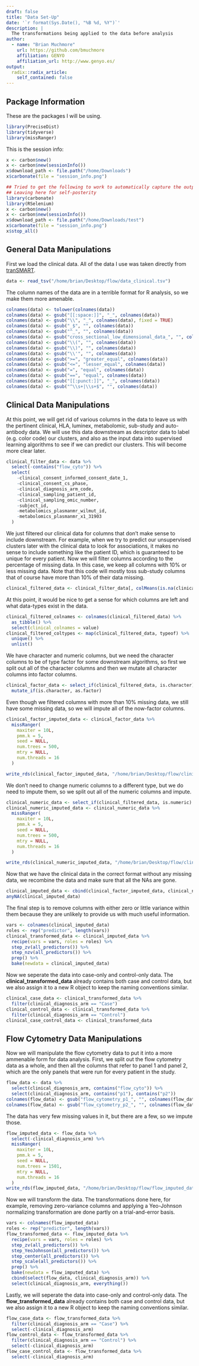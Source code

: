 ```yaml
---
draft: false
title: "Data Set-Up"
date: '`r format(Sys.Date(), "%B %d, %Y")`'
description: |
  The transformations being applied to the data before analysis
author:
  - name: "Brian Muchmore"
    url: https://github.com/bmuchmore
    affiliation: GENYO
    affiliation_url: http://www.genyo.es/
output:
  radix::radix_article:
    self_contained: false
---
```


## Package Information    

These are the packages I will be using.

```r
library(PreciseDist)
library(tidyverse)
library(missRanger)
```

This is the session info:    

```r


x <- carbon$new()
x <- carbon$new(sessionInfo())
x$download_path <- file.path("/home/Downloads")
x$carbonate(file = "session_info.png")
```

```r
## Tried to get the following to work to automatically capture the output of seesion info, but alas, could  not.
## Leaving here for self-posterity
library(carbonate)
library(RSelenium)
x <- carbon$new()
x <- carbon$new(sessionInfo())
x$download_path <- file.path("/home/Downloads/test")
x$carbonate(file = "session_info.png")
x$stop_all()
```
## General Data Manipulations    

First we load the clinical data. All of the data I use was taken directly from [tranSMART](https://transmart.quartzbio.com/transmart/login/auth).    

```r
data <- read_tsv("/home/brian/Desktop/flow/data_clinical.tsv")
```

The column names of the data are in a terrible format for R analysis, so we make them more amenable.    

```r
colnames(data) <- tolower(colnames(data))
colnames(data) <- gsub("[[:space:]]", "_", colnames(data))
colnames(data) <- gsub("\\", "_", colnames(data), fixed = TRUE)
colnames(data) <- gsub("_$", "", colnames(data))
colnames(data) <- gsub("^_", "", colnames(data))
colnames(data) <- gsub("cross_sectional_low_dimensional_data_", "", colnames(data))
colnames(data) <- gsub("\\(", "", colnames(data))
colnames(data) <- gsub("\\)", "", colnames(data))
colnames(data) <- gsub("\\'", "", colnames(data))
colnames(data) <- gsub(">=", "greater_equal", colnames(data))
colnames(data) <- gsub("<=", "lesser_equal", colnames(data))
colnames(data) <- gsub("=", "equal", colnames(data))
colnames(data) <- gsub("==", "equal", colnames(data))
colnames(data) <- gsub("[[:punct:]]", "_", colnames(data))
colnames(data) <- gsub("^\\s+|\\s+$", "", colnames(data))
```

## Clinical Data Manipulations    

At this point, we will get rid of various columns in the data to leave us with the pertinent clinical, HLA, luminex, metabolomic, sub-study and auto-antibody data. We will use this data downstream as descriptor data to label (e.g. color code) our clusters, and also as the input data into supervised learning algorithms to see if we can predict our clusters. This will become more clear later.    

```r
clinical_filter_data <- data %>%
  select(-contains("flow_cyto")) %>%
  select(
    -clinical_consent_informed_consent_date_1,
    -clinical_consent_cs_phase,
    -clinical_diagnosis_arm_code,
    -clinical_sampling_patient_id,
    -clinical_sampling_omic_number,
    -subject_id,
    -metabolomics_plasmanmr_wilmut_id,
    -metabolomics_plasmanmr_x1_31903
  )
```

We just filtered our clinical data for columns that don't make sense to include downstream. For example, when we try to predict our unsupervised clusters later with the clinical data to look for associations, it makes no sense to include something like the patient ID, which is guaranteed to be unique for every patient. Now we will filter columns according to the percentage of missing data. In this case, we keep all columns with 10% or less missing data. Note that this code will mostly toss sub-study columns that of course have more than 10% of their data missing.    

```r
clinical_filtered_data <- clinical_filter_data[, colMeans(is.na(clinical_filter_data)) <= 0.89]
```
  
At this point, it would be nice to get a sense for which columns are left and what data-types exist in the data.    

```r
clinical_filtered_colnames <- colnames(clinical_filtered_data) %>%
  as_tibble() %>%
  select(clinical_colnames = value)
clinical_filtered_coltypes <- map(clinical_filtered_data, typeof) %>%
  unique() %>%
  unlist()
```

We have character and numeric columns, but we need the character columns to be of type factor for some downstream algorithms, so first we split out all of the character columns and then we mutate all character columns into factor columns.    

```r
clinical_factor_data <- select_if(clinical_filtered_data, is.character) %>%
  mutate_if(is.character, as.factor)
```

Even though we filtered columns with more than 10% missing data, we still have some missing data, so we will impute all of the now-factor columns.    

```r
clinical_factor_imputed_data <- clinical_factor_data %>%
  missRanger(
    maxiter = 10L,
    pmm.k = 5,
    seed = NULL,
    num.trees = 500,
    mtry = NULL,
    num.threads = 16
  )

write_rds(clinical_factor_imputed_data, "/home/brian/Desktop/flow/clinical_factor_imputed_data.rds")
```

We don't need to change numeric columns to a different type, but we do need to impute them, so we split out all of the numeric columns and impute.    

```r
clinical_numeric_data <- select_if(clinical_filtered_data, is.numeric)
clinical_numeric_imputed_data <- clinical_numeric_data %>%
  missRanger(
    maxiter = 10L,
    pmm.k = 5,
    seed = NULL,
    num.trees = 500,
    mtry = NULL,
    num.threads = 16
  )

write_rds(clinical_numeric_imputed_data, "/home/brian/Desktop/flow/clinical_numeric_imputed_data.rds")
```

Now that we have the clinical data in the correct format without any missing data, we recombine the data and make sure that all the NAs are gone.    

```r
clinical_imputed_data <- cbind(clinical_factor_imputed_data, clinical_numeric_imputed_data)
anyNA(clinical_imputed_data)
```

The final step is to remove columns with either zero or little variance within them because they are unlikely to provide us with much useful information.    

```r
vars <- colnames(clinical_imputed_data)
roles <- rep("predictor", length(vars))
clinical_transformed_data <- clinical_imputed_data %>%
  recipe(vars = vars, roles = roles) %>%
  step_zv(all_predictors()) %>%
  step_nzv(all_predictors()) %>%
  prep() %>%
  bake(newdata = clinical_imputed_data)
```

Now we seperate the data into case-only and control-only data. The **clinical_transformed_data** already contains both case and control data, but we also assign it to a new R object to keep the naming conventions similar.  

```r
clinical_case_data <- clinical_transformed_data %>%
  filter(clinical_diagnosis_arm == "Case")
clinical_control_data <- clinical_transformed_data %>%
  filter(clinical_diagnosis_arm == "Control")
clinical_case_control_data <- clinical_transformed_data
```

## Flow Cytometry Data Manipulations    

Now we will manipulate the flow cytometry data to put it into a more ammenable form for data analysis. First, we split out the flow cytometry data as a whole, and then all the columns that refer to panel 1 and panel 2, which are the only panels that were run for every patient in the study.   

```r
flow_data <- data %>%
  select(clinical_diagnosis_arm, contains("flow_cyto")) %>%
  select(clinical_diagnosis_arm, contains("p1"), contains("p2"))
colnames(flow_data) <- gsub("flow_cytometry_p1_", "", colnames(flow_data))
colnames(flow_data) <- gsub("flow_cytometry_p2_", "", colnames(flow_data))
```

The data has very few missing values in it, but there are a few, so we impute those.    

```r
flow_imputed_data <- flow_data %>%
  select(-clinical_diagnosis_arm) %>%
  missRanger(
    maxiter = 10L,
    pmm.k = 5,
    seed = NULL,
    num.trees = 1501,
    mtry = NULL,
    num.threads = 16
  )
write_rds(flow_imputed_data, "/home/brian/Desktop/flow/flow_imputed_data.rds")
```

Now we will transform the data. The transformations done here, for example, removing zero-variance columns and applying a Yeo-Johnson normalizing transformation are done partly on a trial-and-error basis.    

```r
vars <- colnames(flow_imputed_data)
roles <- rep("predictor", length(vars))
flow_transformed_data <- flow_imputed_data %>%
  recipe(vars = vars, roles = roles) %>%
  step_zv(all_predictors()) %>%
  step_YeoJohnson(all_predictors()) %>%
  step_center(all_predictors()) %>%
  step_scale(all_predictors()) %>%
  prep() %>%
  bake(newdata = flow_imputed_data) %>%
  cbind(select(flow_data, clinical_diagnosis_arm)) %>%
  select(clinical_diagnosis_arm, everything())
```

Lastly, we will seperate the data into case-only and control-only data. The **flow_transformed_data** already contains both case and control data, but we also assign it to a new R object to keep the naming conventions similar.  

```r
flow_case_data <- flow_transformed_data %>%
  filter(clinical_diagnosis_arm == "Case") %>%
  select(-clinical_diagnosis_arm)
flow_control_data <- flow_transformed_data %>%
  filter(clinical_diagnosis_arm == "Control") %>%
  select(-clinical_diagnosis_arm)
flow_case_control_data <- flow_transformed_data %>%
  select(-clinical_diagnosis_arm)
```




